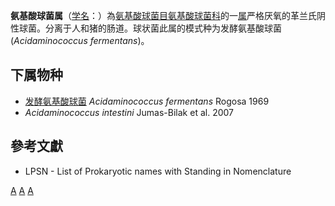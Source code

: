{{Automatic taxobox
| taxon = Acidaminococcus
| authority = Rogosa，1969
| type species = 发酵氨基酸球菌<br>Acidaminococcus fermentans
| type species authority = Rogosa 1969 (Approved Lists 1980)
}}
'''氨基酸球菌属'''（[[学名|学名]]：{{lang|la|''Acidaminococcus''}}）為[[氨基酸球菌目|氨基酸球菌目]][[氨基酸球菌科|氨基酸球菌科]]的一[[属|属]]严格厌氧的革兰氏阴性球菌。分离于人和猪的肠道。球状菌此属的模式种为发酵氨基酸球菌(''Acidaminococcus fermentans'')。

==下属物种==
* [[发酵氨基酸球菌|发酵氨基酸球菌]] ''Acidaminococcus fermentans'' Rogosa 1969
* ''Acidaminococcus intestini'' Jumas-Bilak et al. 2007

==參考文獻==
{{reflist}}
* LPSN - List of Prokaryotic names with Standing in Nomenclature

{{taxonbar}}

[[Category:革兰氏阴性菌|A]]
[[Category:_氨基酸球菌科|A]]
[[Category:1969年描述的分类群|A]]